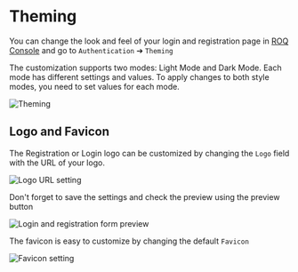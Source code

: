 
# Theming

You can change the look and feel of your login and registration page in 
[ROQ Console](https://console.roq.tech/settings/authentication-form/theming) and go to `Authentication` ➔ `Theming`

<Callout type="info" emoji="ℹ️">
The customization supports two modes: Light Mode and Dark Mode. Each mode has different settings and values. To apply changes to both style modes, you need to set values for each mode.
</Callout>

![Theming](/new-auth-theming.png)

## Logo and Favicon

The Registration or Login logo can be customized by changing the `Logo` field with the URL of your logo.

![Logo URL setting](/logo-url.png)

Don't forget to save the settings and check the preview using the preview button

![Login and registration form preview](/login-registration-preview.png)

The favicon is easy to customize by changing the default `Favicon`

![Favicon setting](/favicon-custom-upload.png)

